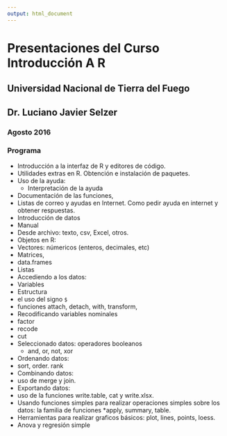 ```yaml
---
output: html_document
---
```



# Presentaciones del Curso Introducción A R
## Universidad Nacional de Tierra del Fuego
## Dr. Luciano Javier Selzer

### Agosto 2016

### Programa

+	Introducción a la interfaz de R y editores de código. 
+	Utilidades extras en R. Obtención e instalación de paquetes. 
+	Uso de la ayuda: 
	- Interpretación de la ayuda
  - Documentación de las funciones, 
  - Listas de correo y ayudas en Internet. Como pedir ayuda en internet y obtener respuestas. 
+	Introducción de datos
  -	Manual
  -	Desde archivo: texto, csv, Excel, otros.
+	Objetos en R:
  -	Vectores: númericos (enteros, decimales, etc)
  -	Matrices,
  -	data.frames
  -	Listas 
+	Accediendo a los datos: 
  -	Variables
  -	Estructura
  -	el uso del signo `$`
  -	funciones attach, detach, with, transform, 
+	Recodificando variables nominales
  -	factor
  -	recode
  -	cut
+ Seleccionado datos: operadores booleanos
  -	and, or, not, xor
+	Ordenando datos: 
  -	sort, order. rank
  -	Combinando datos:
  - uso de merge y join. 
+	Exportando datos: 
  -	uso de la funciones write.table, cat y write.xlsx. 
+ Usando funciones simples para realizar operaciones simples sobre los datos: 
  la familia de funciones *apply, summary, table. 
+	Herramientas para realizar graficos básicos: plot, lines, points, loess.
+ Anova y regresión simple
